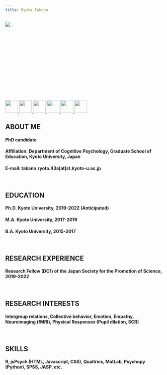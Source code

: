 ```yaml
---
title: Ryota Takano
---
```




<div style="width:225px; height:150px">
<p><img src="pic/pic2.jpg"></p>
</div><br><br><br><br><br>
<div style=>
<p>
<a class="no-underline" href="https://twitter.com/takano_ryota">
<img src="pic/twitter.png" width="40px" height="40px"> </a>
<a class="no-underline" href="https://www.researchgate.net/profile/Ryota-Takano">
<img src="pic/rg.png" width="40px" height="40px"> 
<a class="no-underline" href="https://scholar.google.co.jp/citations?user=ucldCngAAAAJ&hl=ja">
<img src="pic/gs.png" width="40px" height="40px"> 
<a class="no-underline" href="https://osf.io/bpjds/">
<img src="pic/osf.png" width="40px" height="40px"> 
<a class="no-underline" href="https://github.com/RyotaTKN">
<img src="pic/gh.jpg" width="40px" height="40px"> 
<a class="no-underline" href=https://drive.google.com/file/d/1beMi4sr4bpTMRckQKzdkUq6yQqEHUTuy/view?usp=sharing">
<img src="pic/cv.png" width="40px" height="40px"> 
</a>
</p>

## **ABOUT ME**

#### PhD candidate 
#### Affiliation: Department of Cognitive Psychology, Graduate School of Education, Kyoto University, Japan
#### E-mail: takano.ryota.43a[at]st.kyoto-u.ac.jp
<br>

## **EDUCATION**

#### Ph.D.   Kyoto University, 2019-2022 (Anticipated)
#### M.A.    Kyoto University, 2017-2019
#### B.A.    Kyoto University, 2015-2017
<br>

## **RESEARCH EXPERIENCE**

#### Research Fellow (DC1) of the Japan Society for the Promotion of Science, 2019-2022
<br>

## **RESEARCH INTERESTS**

#### Intergroup relations, Collective behavior, Emotion, Empathy, Neuroimaging (fMRI), Physical Responses (Pupil dilation, SCR)
<br>

## **SKILLS**

#### R, jsPsych (HTML, Javascript, CSS), Qualtrics, MatLab, Psychopy (Python), SPSS, JASP, etc.

